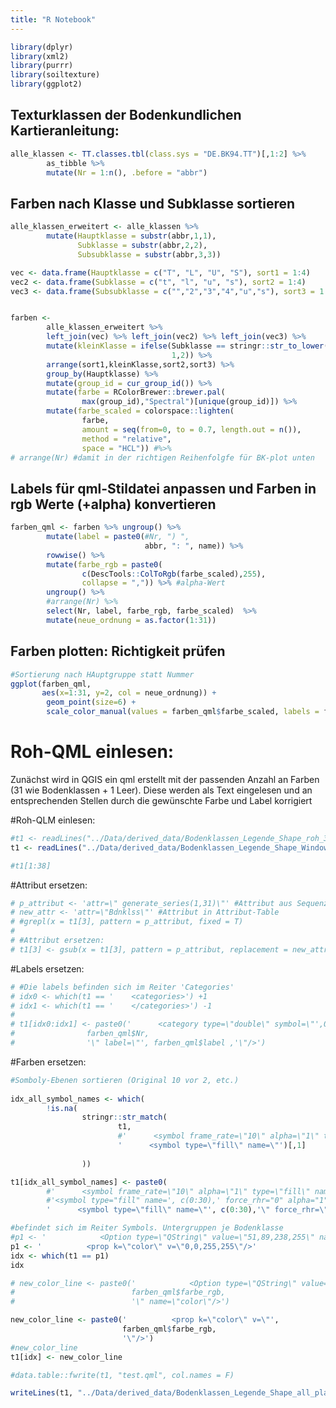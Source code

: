 ```yaml
---
title: "R Notebook"
---
```

```r
library(dplyr)
library(xml2)
library(purrr)
library(soiltexture)
library(ggplot2)
```


## Texturklassen der Bodenkundlichen Kartieranleitung:
```r
alle_klassen <- TT.classes.tbl(class.sys = "DE.BK94.TT")[,1:2] %>%
        as_tibble %>%
        mutate(Nr = 1:n(), .before = "abbr")
```

## Farben nach Klasse und Subklasse sortieren
```r
alle_klassen_erweitert <- alle_klassen %>%
        mutate(Hauptklasse = substr(abbr,1,1),
               Subklasse = substr(abbr,2,2),
               Subsubklasse = substr(abbr,3,3))

vec <- data.frame(Hauptklasse = c("T", "L", "U", "S"), sort1 = 1:4)
vec2 <- data.frame(Subklasse = c("t", "l", "u", "s"), sort2 = 1:4)
vec3 <- data.frame(Subsubklasse = c("","2","3","4","u","s"), sort3 = 1:6)


farben <-
        alle_klassen_erweitert %>%
        left_join(vec) %>% left_join(vec2) %>% left_join(vec3) %>%
        mutate(kleinKlasse = ifelse(Subklasse == stringr::str_to_lower(Hauptklasse), 
                                    1,2)) %>%
        arrange(sort1,kleinKlasse,sort2,sort3) %>%
        group_by(Hauptklasse) %>%
        mutate(group_id = cur_group_id()) %>%
        mutate(farbe = RColorBrewer::brewer.pal(
                max(group_id),"Spectral")[unique(group_id)]) %>%
        mutate(farbe_scaled = colorspace::lighten(
                farbe,
                amount = seq(from=0, to = 0.7, length.out = n()),
                method = "relative",
                space = "HCL")) #%>%
# arrange(Nr) #damit in der richtigen Reihenfolgfe für BK-plot unten
```

## Labels für qml-Stildatei anpassen und Farben in rgb Werte (+alpha) konvertieren
```r
farben_qml <- farben %>% ungroup() %>%
        mutate(label = paste0(#Nr, ") ", 
                              abbr, ": ", name)) %>% 
        rowwise() %>%
        mutate(farbe_rgb = paste0(
                c(DescTools::ColToRgb(farbe_scaled),255), 
                collapse = ",")) %>% #alpha-Wert 
        ungroup() %>%
        #arrange(Nr) %>%
        select(Nr, label, farbe_rgb, farbe_scaled)  %>% 
        mutate(neue_ordnung = as.factor(1:31))
```

## Farben plotten: Richtigkeit prüfen
```r
#Sortierung nach HAuptgruppe statt Nummer
ggplot(farben_qml, 
       aes(x=1:31, y=2, col = neue_ordnung)) + 
        geom_point(size=6) + 
        scale_color_manual(values = farben_qml$farbe_scaled, labels = farben_qml$label)
```


# Roh-QML einlesen:
Zunächst wird in QGIS ein qml erstellt mit der passenden Anzahl an Farben (31 wie Bodenklassen + 1 Leer).
Diese werden als Text eingelesen und an entsprechenden Stellen durch die gewünschte Farbe und Label korrigiert


#Roh-QLM einlesen:
```r
#t1 <- readLines("../Data/derived_data/Bodenklassen_Legende_Shape_roh_31Klassen.qml") #Mac
t1 <- readLines("../Data/derived_data/Bodenklassen_Legende_Shape_Windows.qml") #Windows

#t1[1:38]
```

#Attribut ersetzen:
```r
# p_attribut <- 'attr=\" generate_series(1,31)\"' #Attribut aus Sequenz-Erstellung
# new_attr <- 'attr=\"Bdnklss\"' #Attribut in Attribut-Table
# #grepl(x = t1[3], pattern = p_attribut, fixed = T)
# 
# #Attribut ersetzen:
# t1[3] <- gsub(x = t1[3], pattern = p_attribut, replacement = new_attr, fixed = T)
```

#Labels ersetzen:
```r
# #Die labels befinden sich im Reiter 'Categories'
# idx0 <- which(t1 == '    <categories>') +1
# idx1 <- which(t1 == '    </categories>') -1
# 
# t1[idx0:idx1] <- paste0('      <category type=\"double\" symbol=\"',0:(idx1-idx0-1), '\" render=\"true\" value=\"', 
#                farben_qml$Nr, 
#                '\" label=\"', farben_qml$label ,'\"/>')
```


#Farben ersetzen:
```r
#Somboly-Ebenen sortieren (Original 10 vor 2, etc.)
          
idx_all_symbol_names <- which(
        !is.na(
                stringr::str_match(
                        t1, 
                        #'      <symbol frame_rate=\"10\" alpha=\"1\" type=\"fill\" name=\"')[,1]
                        '      <symbol type=\"fill\" name=\"')[,1]
                
                ))

t1[idx_all_symbol_names] <- paste0(
        #'      <symbol frame_rate=\"10\" alpha=\"1\" type=\"fill\" name=\"', c(0:30),'\" force_rhr=\"0\" is_animated=\"0\" clip_to_extent=\"1\">'
        #'<symbol type="fill" name=', c(0:30),' force_rhr="0" alpha="1" clip_to_extent="1">'
        '      <symbol type=\"fill\" name=\"', c(0:30),'\" force_rhr=\"0\" alpha=\"1\" clip_to_extent=\"1\">')
```


```r
#befindet sich im Reiter Symbols. Untergruppen je Bodenklasse
#p1 <- '            <Option type=\"QString\" value=\"51,89,238,255\" name=\"color\"/>'
p1 <- '          <prop k=\"color\" v=\"0,0,255,255\"/>'
idx <- which(t1 == p1)
idx

```

```r
# new_color_line <- paste0('            <Option type=\"QString\" value=\"',
#                          farben_qml$farbe_rgb, 
#                          '\" name=\"color\"/>')

new_color_line <- paste0('          <prop k=\"color\" v=\"',
                         farben_qml$farbe_rgb, 
                         '\"/>')
#new_color_line
t1[idx] <- new_color_line
```




```r
#data.table::fwrite(t1, "test.qml", col.names = F)

writeLines(t1, "../Data/derived_data/Bodenklassen_Legende_Shape_all_platforms.qml")
```

